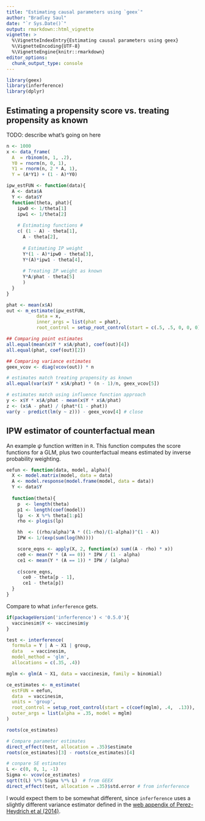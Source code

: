 ```yaml
---
title: "Estimating causal parameters using `geex`"
author: "Bradley Saul"
date: "`r Sys.Date()`"
output: rmarkdown::html_vignette
vignette: >
  %\VignetteIndexEntry{Estimating causal parameters using geex}
  %\VignetteEncoding{UTF-8}
  %\VignetteEngine{knitr::rmarkdown}
editor_options: 
  chunk_output_type: console
---
```


```r
library(geex)
library(inferference)
library(dplyr)
```

## Estimating a propensity score vs. treating propensity as known

TODO: describe what's going on here
```r
n <- 1000
x <- data_frame(
  A  = rbinom(n, 1, .2),
  Y0 = rnorm(n, 0, 1),
  Y1 = rnorm(n, 2 * A, 1),
  Y = (A*Y1) + (1 - A)*Y0)
```

```r
ipw_estFUN <- function(data){
  A <- data$A
  Y <- data$Y
  function(theta, phat){
    ipw0 <- 1/theta[1]
    ipw1 <- 1/theta[2]
    
    # Estimating functions #
    c( (1 - A) - theta[1],
      A - theta[2],
      
      # Estimating IP weight
      Y*(1 - A)*ipw0 - theta[3],
      Y*(A)*ipw1 - theta[4],  
      
      # Treating IP weight as known
      Y*A/phat - theta[5]
      )
  }
}
```

```r
phat <- mean(x$A)
out <- m_estimate(ipw_estFUN,
           data = x,
           inner_args = list(phat = phat),
           root_control = setup_root_control(start = c(.5, .5, 0, 0, 0)))
```

```r
## Comparing point estimates
all.equal(mean(x$Y * x$A/phat), coef(out)[4]) 
all.equal(phat, coef(out)[2]) 

## Comparing variance estimates
geex_vcov <- diag(vcov(out)) * n

# estimates match treating propensity as known
all.equal(var(x$Y * x$A/phat) * (n - 1)/n, geex_vcov[5])

# estimates match using influence function approach
y <- x$Y * x$A/phat - mean(x$Y * x$A/phat)
z <- (x$A - phat) / (phat*(1 - phat))
var(y - predict(lm(y ~ z))) - geex_vcov[4] # close
```

## IPW estimator of counterfactual mean

An example $\psi$ function written in `R`. This function computes the score functions for a GLM, plus two counterfactual means estimated by inverse probability weighting.

```r
eefun <- function(data, model, alpha){
  X <- model.matrix(model, data = data)
  A <- model.response(model.frame(model, data = data))
  Y <- data$Y
  
  function(theta){
    p  <- length(theta)
    p1 <- length(coef(model))
    lp  <- X %*% theta[1:p1]
    rho <- plogis(lp)

    hh  <- ((rho/alpha)^A * ((1-rho)/(1-alpha))^(1 - A)) 
    IPW <- 1/(exp(sum(log(hh))))

    score_eqns <- apply(X, 2, function(x) sum((A - rho) * x))
    ce0 <- mean(Y * (A == 0)) * IPW / (1 - alpha)
    ce1 <- mean(Y * (A == 1)) * IPW / (alpha)
    
    c(score_eqns,
      ce0 - theta[p - 1],
      ce1 - theta[p])
  }
}
```

Compare to what `inferference` gets.



```r
if(packageVersion('inferference') < '0.5.0'){
  vaccinesim$Y <- vaccinesim$y
}
```

```r
test <- interference(
  formula = Y | A ~ X1 | group, 
  data   = vaccinesim,
  model_method = 'glm',
  allocations = c(.35, .4))

mglm <- glm(A ~ X1, data = vaccinesim, family = binomial)

ce_estimates <- m_estimate(
  estFUN = eefun,
  data  = vaccinesim,
  units = 'group',
  root_control = setup_root_control(start = c(coef(mglm), .4,  .13)),
  outer_args = list(alpha = .35, model = mglm)
)

roots(ce_estimates)

# Compare parameter estimates
direct_effect(test, allocation = .35)$estimate
roots(ce_estimates)[3] - roots(ce_estimates)[4]

# conpare SE estimates
L <- c(0, 0, 1, -1)
Sigma <- vcov(ce_estimates)
sqrt(t(L) %*% Sigma %*% L)  # from GEEX
direct_effect(test, allocation = .35)$std.error # from inferference
```


I would expect them to be somewhat different, since `inferference` uses a slightly different variance estimator defined in the [web appendix of Perez-Heydrich et al (2014)](http://onlinelibrary.wiley.com/store/10.1111/biom.12184/asset/supinfo/biom12184-sm-0001-SuppData.pdf?v=1&s=f54ecbc59e7600cd32e8f5c110d395f0a34b3fb8).
